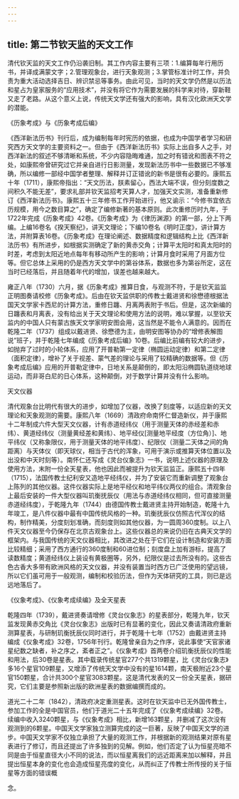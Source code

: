 ```yaml
---
---
---
```

title: 第二节钦天监的天文工作
---



清代钦天监的天文工作仍沿袭旧制。其工作内容主要有三项：1.编算每年行用历书，并译成满蒙文字；2.管理观象台，进行天象观测；3.掌管标准计时工作，并负责为重大活动选择吉日、辨识禁忌等事务。由此可见，当时的天文学仍然是以历法和星占为皇家服务的“应用技术”，并没有将它作为需要发展的科学来对待，穿新鞋又走了老路。从这个意义上说，传统天文学还有强大的影响，具有汉化欧洲天文学的潜能。

《历象考成》与《历象考成后编》

《西洋新法历书》刊行后，成为编制每年时宪历的依据，也成为中国学者学习和研究西方天文学的主要资料之一。但由于《西洋新法历书》实际上出自多人之手，对西洋新法的叙述不够清晰和系统，不少内容隐晦难通，加之时有错讹和图表不符之处，如康熙帝曾研究过它并亲自进行日影测量，发现新法历书中一些数据已不够准确，所以编修一部经中国学者整理、解释并订正错讹的新书是很有必要的。康熙五十年（1711），康熙帝指出：“天文历法，朕素留心，西法大端不误，但分刻度数之间积久不能无差”，要求礼部并钦天监招考天算人才，加强天文实测，准备重新修订《西洋新法历书》。康熙五十三年修书工作开始进行，他又谕示：“今修书宜依古历规模，用今之数目算之”，确定了编修新著的基本原则。此次重修历时九年，于1722年完成《历象考成》42卷。《历象考成》为《律历渊源》的第一部，分上下两编。上编16卷名《揆天察纪》，讲天文理论；下编10卷名《明时正度》，讲计算方法，并附算表16卷。《历象考成》在理论阐述、数据精度和逻辑结构上比《西洋新法历书》有所进步，如根据实测确定了新的黄赤交角；计算平太阳时和真太阳时的时差，考虑到太阳近地点每年有移动所产生的影响；计算月食时采用了月面方位等。但它总体上采用的仍是西方天文学中的第谷体系，数据也多为第谷所定，这在当时已经落后，并且随着年代的增加，误差也越来越大。

雍正八年（1730）六月，据《历象考成》推算日食，与观测不符，于是钦天监监正明图奏请校修《历象考成》。后由在钦天监供职的传教士戴进贤和徐懋德根据法国天文学家卡西尼的计算方法，重修日躔、月离两表附于书后。但是，这次新编的日躔表和月离表，没有给出关于天文理论和使用方法的说明，难以掌握，以至钦天监内的中国人只有蒙古族天文学家明安图会用，这当然是不能令人满意的。因而在乾隆二年（1737）组成以戴进贤、徐懋德为主，由明安图等协办的“增修表解图说”班子，并于乾隆七年编成《历象考成后编》10卷。后编比前编有较大的进步，如抛弃了过时的小轮体系，应用了开普勒第一定律（椭圆运动定律）和第二定律（面积定律），增补了关于视差、蒙气差的理论与采用了较精确的数据等。但《历象考成后编》应用的开普勒定律中，日地关系是颠倒的，即太阳沿椭圆轨道绕地球运动，而非哥白尼的日心体系，这种颠倒，对于数学计算并没有什么影响。

天文仪器

清代观象台比明代有很大的进步，如增加了仪器，改换了刻度等，以适应新的天文理论和天象观测的需要。康熙八年（1669）清政府命南怀仁督造新仪，并于康熙十二年制成六件大型天文仪器，计有赤道经纬仪（用于测量天体的赤经差和赤纬）、黄道经纬仪（测量黄经差和黄纬）、地平经仪[测量地平经度（方位角）]、地平纬仪（又称象限仪，用于测量天体的地平纬度）、纪限仪（测量二天体之间的角距离）与天体仪（即天球仪，相当于古代的浑象，可用于演示或推算天体位置以及出没和中天时刻等）。南怀仁还写成《灵台仪象志》一书，说明上述仪器的原理及使用方法，末附一份全天星表，他也因此而被提升为钦天监监正。康熙五十四年（1715），法国传教士纪利安又造地平经纬仪，并为了安装它而重新调整了观象台上陈列的其他仪器。这件仪器实际上是地平经仪和地平纬仪两仪的组合。清观象台上最后安装的一件大型仪器叫玑衡抚辰仪（用法与赤道经纬仪相同，但可直接测量赤道经纬度），于乾隆九年（1744）由德国传教士戴进贤主持开始制造，乾隆十九年竣工，是八件仪器中最有中国传统风格的一种。玑衡抚辰仪仿照古代浑仪的结构，制作精美，分度刻划准确，而刻度则如其他仪器，为一圆周360度制。以上八件天文仪器至今仍保存在北京古观象台上。这些仪器总的来说仍旧在古典天文学的框架内。与我国传统的天文仪器相比，其改进之处在于它们在设计制造和安装方面比较精细；采用了西方通行的360度制和60进位制；刻度盘上加有游标，提高了读数精度；黄道经纬仪上装设有黄极圈等，另外，纪限仪是过去所没有的。这些古色古香大多带有欧洲风格的天文仪器，并没有装置当时西方已广泛使用的望远镜，所以它们虽可用于一般观测，编制和校验历法，但作为天体研究的工具，则已是远远地落后了。

《仪象考成》、《仪象考成续编》及全天星表

乾隆四年（1739），戴进贤奏请增修《灵台仪象志》的星表部分，乾隆九年，钦天监发现黄赤交角比《灵台仪象志》出版时已有显著的变化，因此又奏请清政府重新测算星表，与研制玑衡抚辰仪同时进行，并于乾隆十七年（1752）由戴进贤主持编成《仪象考成》32卷，1756年刊行。乾隆曾亲自为之作序，说此事使“天官家诸星纪数之缺者，补之序之，紊者正之”。《仪象考成》首两卷介绍玑衡抚辰仪的性能和用法，后30卷是星表。其中载录传统星官277个共1319颗星，比《灵台仪象志》多16个星官109颗星，又增添了传统天文学中没有的星1614颗，南天极附近23个星官150颗星，合计共300个星官3083颗星。这是清代发表的又一份全天星表，据研究，它们主要是参照新出版的欧洲星表的数据编撰而成的。

道光二十二年（1842），清政府决定重测星表。这时在钦天监中已无外国传教士，参加工作的全是中国官员，他们于道光二十五年完成了《仪象考成续编》32卷。续编中收入3240颗星，与《仪象考成》相比，新增163颗星，并删减了这次没有观测到的6颗星。中国天文学家独立测算完成的这一巨著，反映了中国天文学的进步。中国天文学家不仅独立承担了大量的观测工作，并根据新的观测结果对原有星表进行了修订，而且还提出了许多独到的见解。例如，他们否定了认为恒星亮暗不同是由于恒星直径大小不同的说法，而以恒星离我们的远近距离来加以解释，并且提出恒星本身的变化也会造成恒星亮度的变化，从而纠正了传教士所传授的关于恒星等方面的错误概

念。